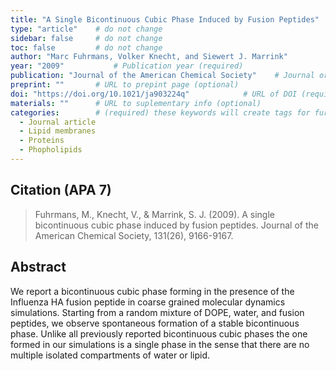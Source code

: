 ```yaml
---
title: "A Single Bicontinuous Cubic Phase Induced by Fusion Peptides"          # Paper title (required)
type: "article"    # do not change
sidebar: false     # do not change
toc: false         # do not change
author: "Marc Fuhrmans, Volker Knecht, and Siewert J. Marrink"         # Paper authors (required)
year: "2009"           # Publication year (required)
publication: "Journal of the American Chemical Society"    # Journal or similar (required)
preprint: ""       # URL to prepint page (optional)  
doi: "https://doi.org/10.1021/ja903224q"            # URL of DOI (required)  
materials: ""      # URL to suplementary info (optional)
categories:        # (required) these keywords will create tags for further filtering. 
  - Journal article
  - Lipid membranes
  - Proteins
  - Phopholipids
---
```


<!-- 
The info below is just an example. 

Both fields are required and they have to be replaced with the respective info for each paper. 

Please notice the `> ` symbol before the citation, it gives it additional styling.  
-->

## Citation (APA 7)      

> Fuhrmans, M., Knecht, V., & Marrink, S. J. (2009). A single bicontinuous cubic phase induced by fusion peptides. Journal of the American Chemical Society, 131(26), 9166-9167.

## Abstract

We report a bicontinuous cubic phase forming in the presence of the Influenza HA fusion peptide in coarse grained molecular dynamics simulations. Starting from a random mixture of DOPE, water, and fusion peptides, we observe spontaneous formation of a stable bicontinuous phase. Unlike all previously reported bicontinuous cubic phases the one formed in our simulations is a single phase in the sense that there are no multiple isolated compartments of water or lipid.